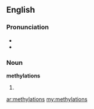 ==English==

===Pronunciation===
*{{IPA|ˌmɛθəˈleɪʃənz}}
*{{rhymes|eɪʃənz}}

===Noun===
'''methylations'''

# {{plural of|methylation}}

[[ar:methylations]]
[[my:methylations]]